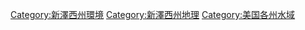 [[Category:新澤西州環境|Category:新澤西州環境]]
[[Category:新澤西州地理|Category:新澤西州地理]]
[[Category:美国各州水域|Category:美国各州水域]]